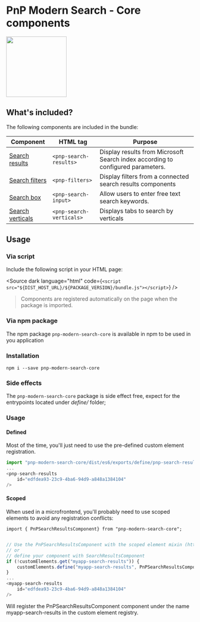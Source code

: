 
<Meta title="Introduction / Getting started" />

# PnP Modern Search - Core components

<img width="162px" src={m365logo}/>

## What's included?

The following components are included in the bundle:

| Component                                                                         | HTML tag                      | Purpose                                                                         |
|-----------------------------------------------------------------------------------|-------------------------------|---------------------------------------------------------------------------------|
| [Search results](?path=/docs/components-search-search-results--usage-query)       | `<pnp-search-results>`    | Display results from Microsoft Search index according to configured parameters. |   
| [Search filters](?path=/docs/components-search-search-filters--usage)             | `<pnp-filters>`    | Display filters from a connected search results components                      | 
| [Search box](?path=/docs/components-search-search-box--usage)                     | `<pnp-search-input>`      | Allow users to enter free text search keywords.                                 |
| [Search verticals](?path=/docs/components-search-search-verticals--usage)         | `<pnp-search-verticals>`  | Displays tabs to search by verticals                                            |

## Usage

### Via script

Include the following script in your HTML page: 

<Source
    dark
    language="html"
    code={`<script src="${DIST_HOST_URL}/${PACKAGE_VERSION}/bundle.js"></script>`}
/>

> Components are registered automatically on the page when the package is imported.

### Via npm package

The npm package `pnp-modern-search-core` is available in npm to be used in you application

### Installation

`npm i --save pnp-modern-search-core`

### Side effects

The `pnp-modern-search-core` package is side effect free, expect for the entrypoints located under _define/_ folder;

### Usage

#### Defined
Most of the time, you'll just need to use the pre-defined custom element registration.

```typescript
import "pnp-modern-search-core/dist/es6/exports/define/pnp-search-results";
...
<pnp-search-results
    id="edfdea93-23c9-4ba6-94d9-a848a1384104"
/>
```

#### Scoped
When used in a microfrontend, you'll probably need to use scoped elements to avoid any registration conflicts:

`import { PnPSearchResultsComponent} from "pnp-modern-search-core";`

```typescript

// Use the PnPSearchResultsComponent with the scoped element mixin (https://open-wc.org/docs/development/scoped-elements/) 
// or
// define your component with SearchResultsComponent
if (!customElements.get("myapp-search-results")) {
    customElements.define("myapp-search-results", PnPSearchResultsComponent)
}
...
<myapp-search-results
    id="edfdea93-23c9-4ba6-94d9-a848a1384104"
/>
```

Will register the PnPSearchResultsComponent component under the name myapp-search-results in the custom element registry.